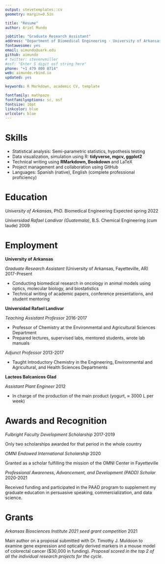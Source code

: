```yaml
---
output: stevetemplates::cv
geometry: margin=0.5in

title: "Resume"
author: Ariel Mundo

jobtitle: "Graduate Research Assistant"
address: "Department of Biomedical Engineering · University of Arkansas · Fayetteville, AR"
fontawesome: yes
email: aimundo@uark.edu
github: aimundo
# twitter: stevenvmiller
#osf: "Enter 5 digit osf string here"
phone: "+1 479 800 8714"
web: aimundo.rbind.io
updated: yes

keywords: R Markdown, academic CV, template

fontfamily: mathpazo
fontfamilyoptions: sc, osf
fontsize: 10pt
linkcolor: blue
urlcolor: blue
---
```

# Skills

- Statistical analysis: Semi-parametric statistics, hypothesis testing
- Data visualization, simulation using R: **tidyverse, mgcv, ggplot2**
- Technical writing using **RMarkdown, Bookdown** and LaTeX
- Project management and collaboration using GitHub
- Languages: Spanish (native), English (complete professional proficiency)


# Education

*University of Arkansas*, PhD. Biomedical Engineering \hfill Expected spring 2022

*Universidad Rafael Landivar (Guatemala)*, B.S. Chemical Engineering (cum laude) \hfill 2009

# Employment

**University of Arkansas**

_Graduate Research Assistant_ (University of Arkansas, Fayetteville, AR) \hfill 2017-Present

- Conducting biomedical research in oncology in animal models using optics, molecular biology, and biostatistics
- Technical writing of academic papers, conference presentations, and student mentoring

**Universidad Rafael Landivar**

_Teaching Assistant Professor_  \hfill 2016-2017

- Professor of Chemistry at the Environmental and Agricultural Sciences Department
- Prepared lectures, supervised labs, mentored students, wrote lab manuals

_Adjunct Professor_ \hfill 2013-2017

- Taught Introductory Chemistry in the Engineering, Environmental and Agricultural, and Health Sciences Departments

**Lacteos Balcanicos Glad**

_Assistant Plant Engineer_ \hfill 2012

- In charge of the production of the main product (yogurt, $\approx$ 3000 L per week)

# Awards and Recognition

_Fulbright Faculty Development Scholarship_ \hfill 2017-2019

Only two scholarships awarded for that period in the whole country

_OMNI Endowed International Scholarship_ \hfill 2020

Granted as a scholar fulfilling the mission of the OMNI Center in Fayetteville

 _Professional Awareness, Advancement, and Development (PADD) Scholar_ \hfill 2020-2021
 
 Received funding and participated in the PAAD program to supplement my graduate education in persuasive speaking, commercialization, and data science.

 
# Grants

_Arkansas Biosciences Institute 2021 seed grant competition _ \hfill 2021

Main author on a proposal submitted with Dr. Timothy J. Muldoon to examine gene expression and optically derived markers in a mouse model of colorectal cancer ($30,000 in funding). _Proposal scored in the top 2 of all the individual research projects for the cycle_.


